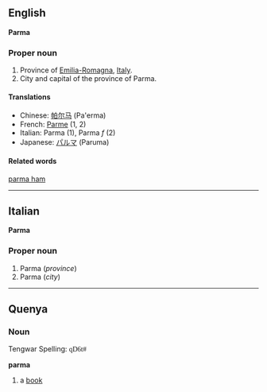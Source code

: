 ==English==
'''Parma'''

===Proper noun===

#Province of [[Emilia-Romagna]], [[Italy]].
#City and capital of the province of Parma.

====Translations====
*Chinese: [[帕尔马]] (Pa'erma)
*French: [[Parme]] (1, 2)
*Italian: Parma (1), Parma ''f'' (2)
*Japanese: [[パルマ]] (Paruma)

====Related words====
[[parma ham]]
----

==Italian==
'''Parma'''

===Proper noun===

#Parma (''province'')
#Parma (''city'')
----
==Quenya==
===Noun===
Tengwar Spelling: <font face="Tengwar Quenya">qD6t#</font>

'''parma'''

#a [[book]]